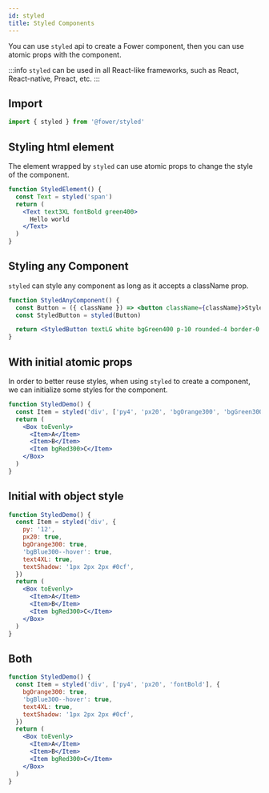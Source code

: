 ```yaml
---
id: styled
title: Styled Components
---
```


You can use `styled` api to create a Fower component, then you can use atomic props with the component.

:::info
`styled` can be used in all React-like frameworks, such as React, React-native, Preact, etc.
:::

## Import

```jsx
import { styled } from '@fower/styled'
```

## Styling html element

The element wrapped by `styled` can use atomic props to change the style of the component.

```jsx live
function StyledElement() {
  const Text = styled('span')
  return (
    <Text text3XL fontBold green400>
      Hello world
    </Text>
  )
}
```

## Styling any Component

`styled` can style any component as long as it accepts a className prop.

```jsx live
function StyledAnyComponent() {
  const Button = ({ className }) => <button className={className}>Styled Button</button>
  const StyledButton = styled(Button)

  return <StyledButton textLG white bgGreen400 p-10 rounded-4 border-0 />
}
```

## With initial atomic props

In order to better reuse styles, when using `styled` to create a component, we can initialize some styles for the component.

```jsx live
function StyledDemo() {
  const Item = styled('div', ['py4', 'px20', 'bgOrange300', 'bgGreen300--hover', 'fontBold'])
  return (
    <Box toEvenly>
      <Item>A</Item>
      <Item>B</Item>
      <Item bgRed300>C</Item>
    </Box>
  )
}
```

## Initial with object style

```jsx live
function StyledDemo() {
  const Item = styled('div', {
    py: '12',
    px20: true,
    bgOrange300: true,
    'bgBlue300--hover': true,
    text4XL: true,
    textShadow: '1px 2px 2px #0cf',
  })
  return (
    <Box toEvenly>
      <Item>A</Item>
      <Item>B</Item>
      <Item bgRed300>C</Item>
    </Box>
  )
}
```

## Both

```jsx live
function StyledDemo() {
  const Item = styled('div', ['py4', 'px20', 'fontBold'], {
    bgOrange300: true,
    'bgBlue300--hover': true,
    text4XL: true,
    textShadow: '1px 2px 2px #0cf',
  })
  return (
    <Box toEvenly>
      <Item>A</Item>
      <Item>B</Item>
      <Item bgRed300>C</Item>
    </Box>
  )
}
```
